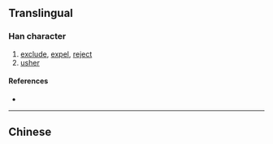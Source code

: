 {{also|擯}}
{{character info}}
==Translingual==

===Han character===
{{Han char|rn=64|rad=手|as=10|sn=13|four=|canj=QJOC|ids=⿰扌宾}}

# [[exclude]], [[expel]], [[reject]]
# [[usher]]

====References====
* {{Han ref|kx=0449.081|hdz=31937.030|uh=6448|ud=25672}}

----

==Chinese==
{{zh-see|擯}}